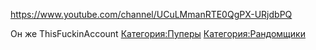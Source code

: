 https://www.youtube.com/channel/UCuLMmanRTE0QgPX-URjdbPQ

Он же ThisFuckinAccount
[[Категория:Пуперы]]
[[Категория:Рандомщики]]